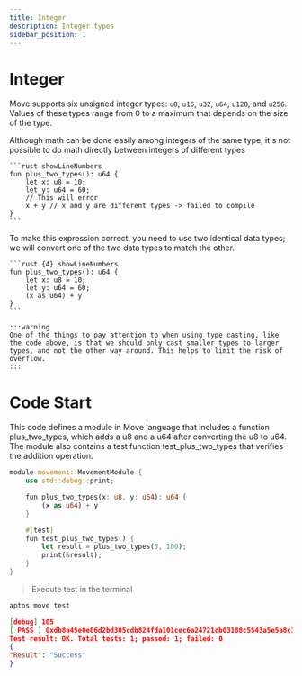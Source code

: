 ```yaml
---
title: Integer
description: Integer types
sidebar_position: 1
---
```


# Integer

Move supports six unsigned integer types: `u8`, `u16`, `u32`, `u64`, `u128`, and `u256`. Values of these types range from 0 to a maximum that depends on the size of the type.

Although math can be done easily among integers of the same type, it's not possible to do math directly between integers of different types

    ```rust showLineNumbers
    fun plus_two_types(): u64 {
        let x: u8 = 10;
        let y: u64 = 60;
        // This will error
        x + y // x and y are different types -> failed to compile
    }
    ```

To make this expression correct, you need to use two identical data types; we will convert one of the two data types to match the other.

    ```rust {4} showLineNumbers
    fun plus_two_types(): u64 {
        let x: u8 = 10;
        let y: u64 = 60;
        (x as u64) + y
    }
    ```

    :::warning
    One of the things to pay attention to when using type casting, like the code above, is that we should only cast smaller types to larger types, and not the other way around. This helps to limit the risk of overflow.
    :::

# Code Start
This code defines a module in Move language that includes a function plus_two_types, which adds a u8 and a u64 after converting the u8 to u64. The module also contains a test function test_plus_two_types that verifies the addition operation.
  ```rust title="sources/movement.move" showLineNumbers
  module movement::MovementModule {
      use std::debug::print;

      fun plus_two_types(x: u8, y: u64): u64 {
          (x as u64) + y
      }

      #[test]
      fun test_plus_two_types() {
          let result = plus_two_types(5, 100);
          print(&result);
      }
  }
  ```
> Execute test in the terminal
```bash title="Run Test on termial"
aptos move test
```

```json title="Result is 105" {1}
[debug] 105
[ PASS ] 0xdb8a45e0e06d2bd305cdb824fda101cec6a24721cb03188c5543a5e5a8c3f3b0::MovementModule::test_plus_two_types
Test result: OK. Total tests: 1; passed: 1; failed: 0
{
"Result": "Success"
}
```
